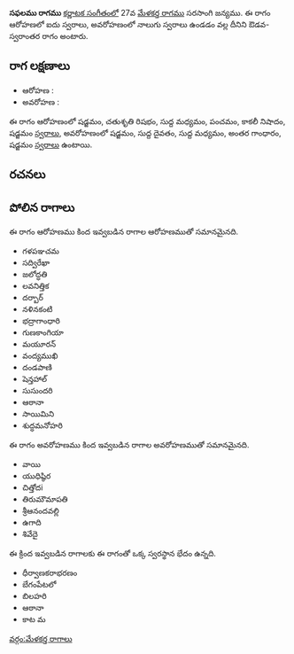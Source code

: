 {{Infobox ragam
	| name          	= సఫలము
	| synonym	    	= 
	| mela          	= 
	| chakra        	= 
	| janaka        	= 
	| type          	= ఔడవ-స్వరాంతర
	| arohanam      	= {{svaraC|S|R2|M1|P|N3|S'}} 
	| avarohanam    	= {{svaraC|S'|D1|M1|G3|S}}
	| jeeva         	=
	| chhaya        	=
	| nyasa         	=
	| vishesha      	= 
	| equivalent  		= 
}}
{{కర్ణాటక సంగీత రాగాలు}}
'''సఫలము రాగము''' [[కర్ణాటక సంగీతం]]లో 27వ [[మేళకర్త రాగము]] సరసాంగి జన్యము.  ఈ రాగం ఆరోహణలో ఐదు స్వరాలు, అవరోహణంలో నాలుగు స్వరాలు ఉండడం వల్ల దీనిని ఔడవ-స్వరాంతర రాగం అంటారు.


==రాగ లక్షణాలు==


* ఆరోహణ : {{svaraC|S|R2|M1|P|N3|S'}} 
* అవరోహణ : {{svaraC|S'|D1|M1|G3|S}}

ఈ రాగం ఆరోహణంలో షడ్జమం, చతుశృతి రిషభం, సుద్ద మధ్యమం, పంచమం, కాకలీ నిషాదం, షడ్జమం [[స్వరాలు]], అవరోహణంలో షడ్జమం, సుద్ద దైవతం, సుద్ద మధ్యమం, అంతర గాంధారం, షడ్జమం [[స్వరాలు]] ఉంటాయి.

==రచనలు==



==పోలిన రాగాలు==
ఈ రాగం ఆరోహణము కింద ఇవ్వబడిన రాగాల ఆరోహణముతో సమానమైనది.
* గళపఞచమ
* సద్విరేఖా
* జలోద్ధతి
* లవనిత్తిక
* దర్బార్
* నళినకంటి
* భద్రాగాంధారి
* గుణకాంగియా
* మయూరన్
* వంద్యముఖి
* దండపాణి
* షెన్తహాల్
* సుసుందరి
* ఆఠానా
* సాయిమిని
* శుద్ధమనోహరి

ఈ రాగం అవరోహణము కింద ఇవ్వబడిన రాగాల అవరోహణముతో సమానమైనది.
* వాయి
* యుధిష్ఠిర
* చిత్తోదi
* తిరుమౌమాపతి
* శ్రీఆనందవల్లి
* ఉగాది
* శివేదై

ఈ క్రింద ఇవ్వబడిన రాగాలకు ఈ రాగంతో ఒక్క స్వరస్థాన భేదం ఉన్నది.
* ధీర్వాణకరాభరణం
* బేగంపేటలో
* బిలహరి
* ఆఠానా
* కాట మ



[[వర్గం:మేళకర్త రాగాలు]]